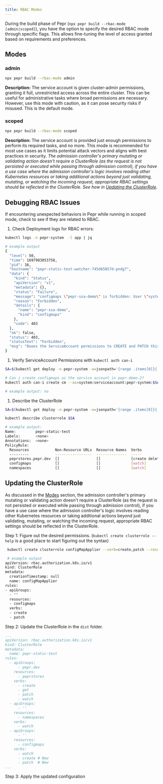 ```yaml
---
title: RBAC Modes
---
```



During the build phase of Pepr (`npx pepr build --rbac-mode [admin|scoped]`), you have the option to specify the desired RBAC mode through specific flags. This allows fine-tuning the level of access granted based on requirements and preferences.

## Modes

### admin

```bash
npx pepr build --rbac-mode admin
```

**Description:** The service account is given cluster-admin permissions, granting it full, unrestricted access across the entire cluster. This can be useful for administrative tasks where broad permissions are necessary. However, use this mode with caution, as it can pose security risks if misused. This is the default mode.

### scoped

```bash
npx pepr build --rbac-mode scoped
```

**Description:** The service account is provided just enough permissions to perform its required tasks, and no more. This mode is recommended for most use cases as it limits potential attack vectors and aligns with best practices in security. _The admission controller's primary mutating or validating action doesn't require a ClusterRole (as the request is not persisted or executed while passing through admission control), if you have a use case where the admission controller's logic involves reading other Kubernetes resources or taking additional actions beyond just validating, mutating, or watching the incoming request, appropriate RBAC settings should be reflected in the ClusterRole. See how in [Updating the ClusterRole](#updating-the-clusterrole)._

## Debugging RBAC Issues

If encountering unexpected behaviors in Pepr while running in scoped mode, check to see if they are related to RBAC.

1. Check Deployment logs for RBAC errors:

```bash
kubectl logs -n pepr-system  -l app | jq

# example output
{
  "level": 50,
  "time": 1697983053758,
  "pid": 16,
  "hostname": "pepr-static-test-watcher-745d65857d-pndg7",
  "data": {
    "kind": "Status",
    "apiVersion": "v1",
    "metadata": {},
    "status": "Failure",
    "message": "configmaps \"pepr-ssa-demo\" is forbidden: User \"system:serviceaccount:pepr-system:pepr-static-test\" cannot patch resource \"configmaps\" in API group \"\" in the namespace \"pepr-demo-2\"",
    "reason": "Forbidden",
    "details": {
      "name": "pepr-ssa-demo",
      "kind": "configmaps"
    },
    "code": 403
  },
  "ok": false,
  "status": 403,
  "statusText": "Forbidden",
  "msg": "Dooes the ServiceAccount permissions to CREATE and PATCH this ConfigMap?"
}
```

1. Verify ServiceAccount Permissions with `kubectl auth can-i`

```bash
SA=$(kubectl get deploy -n pepr-system -o=jsonpath='{range .items[0]}{.spec.template.spec.serviceAccountName}{"\n"}{end}')

# Can i create configmaps as the service account in pepr-demo-2?
kubectl auth can-i create cm --as=system:serviceaccount:pepr-system:$SA -n pepr-demo-2

# example output: no
```

1. Describe the ClusterRole

```bash
SA=$(kubectl get deploy -n pepr-system -o=jsonpath='{range .items[0]}{.spec.template.spec.serviceAccountName}{"\n"}{end}')

kubectl describe clusterrole $SA

# example output:
Name:         pepr-static-test
Labels:       <none>
Annotations:  <none>
PolicyRule:
  Resources            Non-Resource URLs  Resource Names  Verbs
  ---------            -----------------  --------------  -----
  peprstores.pepr.dev  []                 []              [create delete get list patch update watch]
  configmaps           []                 []              [watch]
  namespaces           []                 []              [watch]
```

## Updating the ClusterRole

As discussed in the [Modes](#modes) section, the admission controller's primary mutating or validating action doesn't require a ClusterRole (as the request is not persisted or executed while passing through admission control), if you have a use case where the admission controller's logic involves reading other Kubernetes resources or taking additional actions beyond just validating, mutating, or watching the incoming request, appropriate RBAC settings should be reflected in the ClusterRole.

Step 1: Figure out the desired permissions. (`kubectl create clusterrole --help` is a good place to start figuring out the syntax)

```bash
 kubectl create clusterrole configMapApplier --verb=create,patch --resource=configmap --dry-run=client -oyaml

 # example output
apiVersion: rbac.authorization.k8s.io/v1
kind: ClusterRole
metadata:
  creationTimestamp: null
  name: configMapApplier
rules:
- apiGroups:
  - ""
  resources:
  - configmaps
  verbs:
  - create
  - patch
```

Step 2: Update the ClusterRole in the `dist` folder.

```yaml
...
apiVersion: rbac.authorization.k8s.io/v1
kind: ClusterRole
metadata:
  name: pepr-static-test
rules:
  - apiGroups:
      - pepr.dev
    resources:
      - peprstores
    verbs:
      - create
      - get
      - patch
      - watch
  - apiGroups:
      - ''
    resources:
      - namespaces
    verbs:
      - watch
  - apiGroups:
      - ''
    resources:
      - configmaps
    verbs:
      - watch
      - create # New
      - patch  # New
...
```

Step 3: Apply the updated configuration
